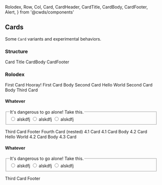   Rolodex,
  Row,
  Col,
  Card,
  CardHeader,
  CardTitle,
  CardBody,
  CardFooter,
  Alert,
} from '@cwds/components'

## Cards

Some `Card` variants and experimental behaviors.

### Structure

<Card>
  <CardHeader>
    <CardTitle>Card Title</CardTitle>
  </CardHeader>
  <CardBody>CardBody</CardBody>
  <CardFooter>CardFooter</CardFooter>
</Card>

### Rolodex

<Rolodex exclusive>
  <Card>
    <CardHeader>
      <CardTitle>First Card</CardTitle>
    </CardHeader>
    <CardBody>
      <Alert color="success">Hooray!</Alert>
      First Card Body
    </CardBody>
  </Card>
  <Card>
    <CardHeader>
      <Row>
        <Col>
          <CardTitle>Second Card</CardTitle>
        </Col>
        <Col style={{ textAlign: 'right' }}>Hello World</Col>
      </Row>
    </CardHeader>
    <CardBody>Second Card Body</CardBody>
  </Card>
  <Card>
    <CardHeader>
      <CardTitle>Third Card </CardTitle>
    </CardHeader>
    <CardBody>
      <h4>Whatever</h4>
      <form>
        <fieldset>
          <legend>It's dangerous to go alone! Take this.</legend>
          <label>
            <input type="radio" name="foo" /> alskdfj
          </label>
          <label>
            <input type="radio" name="foo" /> alskdfj
          </label>
          <label>
            <input type="radio" name="foo" /> alskdfj
          </label>
        </fieldset>
      </form>
    </CardBody>
    <CardFooter>Third Card Footer</CardFooter>
  </Card>
  <Card>
    <CardHeader>
      <CardTitle>Fourth Card (nested)</CardTitle>
    </CardHeader>
    <CardBody>
      <Rolodex>
        <Card>
          <CardHeader>
            <CardTitle>4.1 Card</CardTitle>
          </CardHeader>
          <CardBody>4.1 Card Body</CardBody>
        </Card>
        <Card>
          <CardHeader>
            <Row>
              <Col>
                <CardTitle>4.2 Card</CardTitle>
              </Col>
              <Col style={{ textAlign: 'right' }}>Hello World</Col>
            </Row>
          </CardHeader>
          <CardBody>4.2 Card Body</CardBody>
        </Card>
        <Card>
          <CardHeader>
            <CardTitle>4.3 Card</CardTitle>
          </CardHeader>
          <CardBody>
            <h4>Whatever</h4>
            <form>
              <fieldset>
                <legend>It's dangerous to go alone! Take this.</legend>
                <label>
                  <input type="radio" name="foo" /> alskdfj
                </label>
                <label>
                  <input type="radio" name="foo" /> alskdfj
                </label>
                <label>
                  <input type="radio" name="foo" /> alskdfj
                </label>
              </fieldset>
            </form>
          </CardBody>
          <CardFooter>Third Card Footer</CardFooter>
        </Card>
      </Rolodex>
    </CardBody>
  </Card>
</Rolodex>

<br />
<br />
<br />

